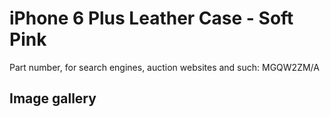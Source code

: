 
# iPhone 6 Plus Leather Case - Soft Pink

Part number, for search engines, auction websites and such: MGQW2ZM/A

## Image gallery

<div style={{ width: '100%', maxWidth: '768px' }}>
<GalleryComponent
    images={[
      {
        original: "/everysource/MGQW2.webp",
        thumbnail: "/everypreview/MGQW2.webp",
      },
      {
        original: "/everysource/MGQW2_AV1_GOLD.webp",
        thumbnail: "/everypreview/MGQW2_AV1_GOLD.webp",
      },
      {
        original: "/everysource/MGQW2_AV1_SILVER.webp",
        thumbnail: "/everypreview/MGQW2_AV1_SILVER.webp",
      },
      {
        original: "/everysource/MGQW2_AV1_SPACE_GRAY.webp",
        thumbnail: "/everypreview/MGQW2_AV1_SPACE_GRAY.webp",
      },
      {
        original: "/everysource/MGQW2_AV2.webp",
        thumbnail: "/everypreview/MGQW2_AV2.webp",
      },
      {
        original: "/everysource/MGQW2_AV3.webp",
        thumbnail: "/everypreview/MGQW2_AV3.webp",
      },
      {
        original: "/everysource/MGQW2_AV4.webp",
        thumbnail: "/everypreview/MGQW2_AV4.webp",
      },
      {
        original: "/everysource/MGQW2_AV5.webp",
        thumbnail: "/everypreview/MGQW2_AV5.webp",
      }
    ]}
  />
</div>